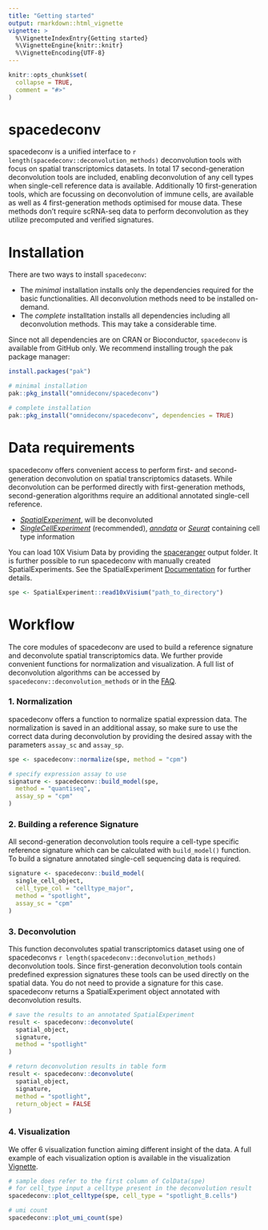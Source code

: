 ```yaml
---
title: "Getting started"
output: rmarkdown::html_vignette
vignette: >
  %\VignetteIndexEntry{Getting started}
  %\VignetteEngine{knitr::knitr}
  %\VignetteEncoding{UTF-8}
---
```

```r
knitr::opts_chunk$set(
  collapse = TRUE,
  comment = "#>"
)
```

# spacedeconv 
spacedeconv is a unified interface to `r length(spacedeconv::deconvolution_methods)` deconvolution tools with focus on spatial transcriptomics datasets. In total 17 second-generation deconvolution tools are included, enabling deconvolution of any cell types when single-cell reference data is available. Additionally 10 first-generation tools, which are focussing on deconvolution of immune cells, are available as well as 4 first-generation methods optimised for mouse data. These methods don't require scRNA-seq data to perform deconvolution as they utilize precomputed and verified signatures. 

# Installation 

There are two ways to install `spacedeconv`:

* The _minimal_ installation installs only the dependencies required for the basic functionalities. All deconvolution methods need to be installed on-demand. 
* The _complete_ installtation installs all dependencies including all deconvolution methods. This may take a considerable time. 

Since not all dependencies are on CRAN or Bioconductor, `spacedeconv` is available from GitHub only. We recommend installing trough the pak package manager: 

```r
install.packages("pak")

# minimal installation
pak::pkg_install("omnideconv/spacedeconv")

# complete installation
pak::pkg_install("omnideconv/spacedeconv", dependencies = TRUE)
```

# Data requirements
spacedeconv offers convenient access to perform first- and second-generation deconvolution on spatial transcriptomics datasets. While deconvolution can be performed directly with first-generation methods, second-generation algorithms require an additional annotated single-cell reference.

* _[SpatialExperiment](https://bioconductor.org/packages/release/bioc/vignettes/SpatialExperiment/inst/doc/SpatialExperiment.html)_, will be deconvoluted
* _[SingleCellExperiment](https://bioconductor.org/packages/release/bioc/vignettes/SingleCellExperiment/inst/doc/intro.html)_ (recommended), _[anndata](https://anndata.dynverse.org/)_ or _[Seurat](https://satijalab.org/seurat/)_ containing cell type information


You can load 10X Visium Data by providing the [spaceranger](https://support.10xgenomics.com/spatial-gene-expression/software/pipelines/latest/what-is-space-ranger) output folder. It is further possible to run spacedeconv with manually created SpatialExperiments. See the SpatialExperiment [Documentation](https://bioconductor.org/packages/release/bioc/vignettes/SpatialExperiment/inst/doc/SpatialExperiment.html) for further details.

```r
spe <- SpatialExperiment::read10xVisium("path_to_directory")
```

# Workflow

The core modules of spacedeconv are used to build a reference signature and deconvolute spatial transcriptomics data. We further provide convenient functions for normalization and visualization. A full list of deconvolution algorithms can be accessed by `spacedeconv::deconvolution_methods` or in the [FAQ](spacedeconv_faq.html).

### 1. Normalization
spacedeconv offers a function to normalize spatial expression data. The normalization is saved in an additional assay, so make sure to use the correct data during deconvolution by providing the desired assay with the parameters `assay_sc` and `assay_sp`.
```  r
spe <- spacedeconv::normalize(spe, method = "cpm")

# specify expression assay to use
signature <- spacedeconv::build_model(spe,
  method = "quantiseq",
  assay_sp = "cpm"
)
```

### 2. Building a reference Signature
All second-generation deconvolution tools require a cell-type specific reference signature which can be calculated with `build_model()` function. To build a signature annotated single-cell sequencing data is required. 

``` r
signature <- spacedeconv::build_model(
  single_cell_object,
  cell_type_col = "celltype_major",
  method = "spotlight",
  assay_sc = "cpm"
)
```

### 3. Deconvolution
This function deconvolutes spatial transcriptomics dataset using one of spacedeconvs `r length(spacedeconv::deconvolution_methods)` deconvolution tools. Since first-generation deconvolution tools contain predefined expression signatures these tools can be used directly on the spatial data. You do not need to provide a signature for this case. spacedeconv returns a SpatialExperiment object annotated with deconvolution results. 

``` r
# save the results to an annotated SpatialExperiment
result <- spacedeconv::deconvolute(
  spatial_object,
  signature,
  method = "spotlight"
)

# return deconvolution results in table form
result <- spacedeconv::deconvolute(
  spatial_object,
  signature,
  method = "spotlight",
  return_object = FALSE
)
```
### 4. Visualization 
We offer 6 visualization function aiming different insight of the data. A full example of each visualization option is available in the visualization [Vignette](spacedeconv_visualization.html).
```r
# sample does refer to the first column of ColData(spe)
# for cell_type input a celltype present in the deconvolution result
spacedeconv::plot_celltype(spe, cell_type = "spotlight_B.cells")

# umi count
spacedeconv::plot_umi_count(spe)
```
